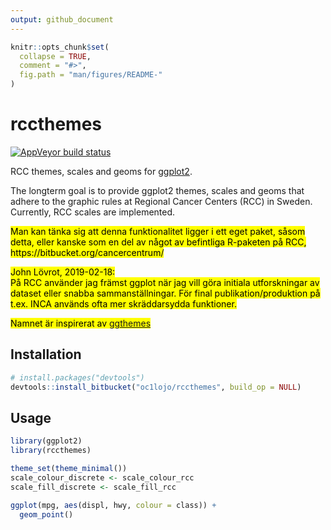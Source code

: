 ```yaml
---
output: github_document
---
```


<!-- README.md is generated from README.Rmd. Please edit that file. -->

```r
knitr::opts_chunk$set(
  collapse = TRUE,
  comment = "#>",
  fig.path = "man/figures/README-"
)
```

# rccthemes

[![AppVeyor build status](https://ci.appveyor.com/api/projects/status/github/oc1lojo/rccthemes?branch=master&svg=true)](https://ci.appveyor.com/project/oc1lojo/rccthemes)

RCC themes, scales and geoms for [ggplot2](https://ggplot2.tidyverse.org).

The longterm goal is to provide ggplot2 themes, scales and geoms that adhere to the graphic rules at Regional Cancer Centers (RCC) in Sweden. 
Currently, RCC scales are implemented.

<mark>
Man kan tänka sig att denna funktionalitet ligger i ett eget paket, såsom detta, eller kanske som en del av något av befintliga R-paketen på RCC,  https://bitbucket.org/cancercentrum/
</mark>

<mark>
John Lövrot, 2019-02-18:  
På RCC använder jag främst ggplot när jag vill göra initiala utforskningar av dataset eller snabba sammanställningar. 
För final publikation/produktion på t.ex. INCA används ofta mer skräddarsydda funktioner. 
</mark>

<mark>
Namnet är inspirerat av [ggthemes](https://cran.r-project.org/package=ggthemes)
</mark>

## Installation

```r
# install.packages("devtools")
devtools::install_bitbucket("oc1lojo/rccthemes", build_op = NULL)
```

## Usage

```r
library(ggplot2)
library(rccthemes)

theme_set(theme_minimal())
scale_colour_discrete <- scale_colour_rcc
scale_fill_discrete <- scale_fill_rcc

ggplot(mpg, aes(displ, hwy, colour = class)) +
  geom_point()
```
